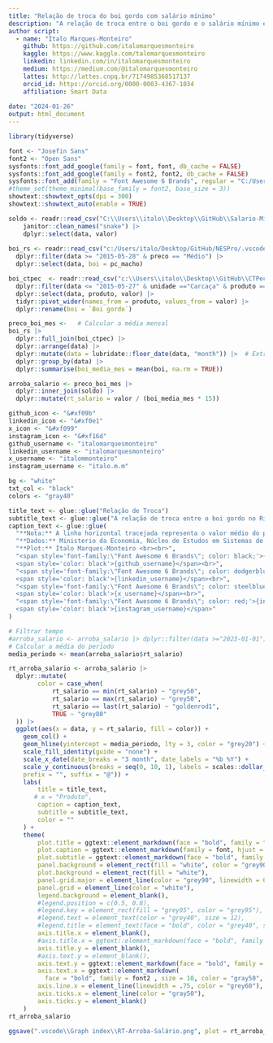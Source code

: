 ```yaml
---
title: "Relação de troca do boi gordo com salário mínimo"
description: "A relação de troca entre o boi gordo e o salário mínimo é uma métrica utilizada para avaliar o poder de compra do salário mínimo em relação ao preço da carne bovina."
author script: 
  - name: "Ítalo Marques-Monteiro"
    github: https://github.com/italomarquesmonteiro
    kaggle: https://www.kaggle.com/talomarquesmonteiro
    linkedin: linkedin.com/in/italomarquesmonteiro
    medium: https://medium.com/@italomarquesmonteiro
    lattes: http://lattes.cnpq.br/7174985368517137
    orcid_id: https://orcid.org/0000-0003-4367-1034
    affiliation: Smart Data
        
date: "2024-01-26"
output: html_document
---
```


```r
library(tidyverse)
```

```r
font <- "Josefin Sans"
font2 <- "Open Sans"
sysfonts::font_add_google(family = font, font, db_cache = FALSE)
sysfonts::font_add_google(family = font2, font2, db_cache = FALSE)
sysfonts::font_add(family = "Font Awesome 6 Brands", regular = "C:/Users/italo/AppData/Local/Microsoft/Windows/Fonts/Font Awesome 6 Brands-Regular-400.otf") 
#theme_set(theme_minimal(base_family = font2, base_size = 3))
showtext::showtext_opts(dpi = 300)
showtext::showtext_auto(enable = TRUE)
```


```r
soldo <- readr::read_csv("C:\\Users\\italo\\Desktop\\GitHub\\Salario-Minimo-BR\\.vscode\\Dataset\\Salário-Mínimo-Mensal.csv") |>
    janitor::clean_names("snake") |>
    dplyr::select(data, valor)
    
boi_rs <- readr::read_csv("c:/Users/italo/Desktop/GitHub/NESPro/.vscode/Dataset/GadoGordo.csv") |>
  dplyr::filter(data >= "2015-05-28" & preco == "Médio") |>
  dplyr::select(data, boi = pc_macho)

boi_ctpec  <- readr::read_csv("c:\\Users\\italo\\Desktop\\GitHub\\CTPec\\.vscode\\Dataset\\Cotações.csv") |>
  dplyr::filter(data <= "2015-05-27" & unidade =="Carcaça" & produto == "Boi gordo") |>
  dplyr::select(data, produto, valor) |>
  tidyr::pivot_wider(names_from = produto, values_from = valor) |>
  dplyr::rename(boi = `Boi gordo`)
```

```r
preco_boi_mes <-   # Calcular a média mensal
boi_rs |>
  dplyr::full_join(boi_ctpec) |>
  dplyr::arrange(data) |>
  dplyr::mutate(data = lubridate::floor_date(data, "month")) |>  # Extrair o mês de cada data
  dplyr::group_by(data) |>
  dplyr::summarise(boi_media_mes = mean(boi, na.rm = TRUE))

arroba_salario <- preco_boi_mes |>
  dplyr::inner_join(soldo) |>
  dplyr::mutate(rt_salario = valor / (boi_media_mes * 15))
```

```r
github_icon <- "&#xf09b"
linkedin_icon <- "&#xf0e1"
x_icon <- "&#xf099"
instagram_icon <- "&#xf16d"
github_username <- "italomarquesmonteiro"
linkedin_username <- "italomarquesmonteiro"
x_username <- "italommonteiro"
instagram_username <- "italo.m.m"

bg <- "white"
txt_col <- "black"
colors <- "gray40"

title_text <- glue::glue("Relação de Troca")
subtitle_text <- glue::glue("A relação de troca entre o boi gordo no Rio Grande do Sul e o <br> salário mínimo é uma métrica que quantifica quantas arrobas (@) <br> de boi gordo são necessárias para atingir o valor de um salário mínimo.")
caption_text <- glue::glue(
  "**Nota:** A linha horizontal tracejada representa o valor médio do período. As barras escuras são mínimo e máximo, a barra amarela o ultimo mês.<br>",
  "**Dados:** Ministerio da Economia, Núcleo de Estudos em Sistemas de Produção de Bovinos de Corte e Cadeia Produtiva (NESPro) e Centro de Tecnologia em Pecuária (CTPEC)<br>",
  "**Plot:** Ítalo Marques-Monteiro <br><br>",
  "<span style='font-family:\"Font Awesome 6 Brands\"; color: black;'>{github_icon};</span> 
  <span style='color: black'>{github_username}</span><br>",
  "<span style='font-family:\"Font Awesome 6 Brands\"; color: dodgerblue4;'>{linkedin_icon};</span> 
  <span style='color: black'>{linkedin_username}</span><br>",
  "<span style='font-family:\"Font Awesome 6 Brands\"; color: steelblue;'>{x_icon};</span>
  <span style='color: black'>{x_username}</span><br>",
  "<span style='font-family:\"Font Awesome 6 Brands\"; color: red;'>{instagram_icon};</span>
  <span style='color: black'>{instagram_username}</span>"
)
```

```r
# Filtrar tempo
#arroba_salario <- arroba_salario |> dplyr::filter(data >="2023-01-01")
# Calcular a média do período
media_periodo <- mean(arroba_salario$rt_salario)

rt_arroba_salario <- arroba_salario |>
  dplyr::mutate(
        color = case_when(
            rt_salario == min(rt_salario) ~ "grey50",
            rt_salario == max(rt_salario) ~ "grey50",
            rt_salario == last(rt_salario) ~ "goldenrod1",
            TRUE ~ "grey80"
  )) |>
  ggplot(aes(x = data, y = rt_salario, fill = color)) +
    geom_col() +
    geom_hline(yintercept = media_periodo, lty = 3, color = "grey20") +
    scale_fill_identity(guide = "none") +
    scale_x_date(date_breaks = "3 month", date_labels = "%b %Y") +
    scale_y_continuous(breaks = seq(0, 10, 1), labels = scales::dollar_format(
    prefix = "", suffix = "@")) +
    labs(
        title = title_text,
       # x = "Produto",
        caption = caption_text,
        subtitle = subtitle_text,
        color = ""
    ) +
    theme(
        plot.title = ggtext::element_markdown(face = "bold", family = font, size = 25, hjust = 0, color = "gray40",), # nolint
        plot.caption = ggtext::element_markdown(family = font, hjust = 0, margin = margin(10,0,0,0), size = 8, color = txt_col, lineheight = 1.2), # nolint
        plot.subtitle = ggtext::element_markdown(face = "bold", family = font, size = 15, hjust = 0, color = "gray40",),
        panel.background = element_rect(fill = "white", color = "grey90"),
        plot.background = element_rect(fill = "white"),
        panel.grid.major = element_line(color = "grey90", linewidth = 0.3),
        panel.grid = element_line(color = "white"),
        legend.background = element_blank(),
        #legend.position = c(0.5, 0.8),
        #legend.key = element_rect(fill = "grey95", color = "grey95"),
        #legend.text = element_text(color = "grey40", size = 12),
        #legend.title = element_text(face = "bold", color = "grey40", size = 12),
        axis.title.x = element_blank(),
        #axis.title.x = ggtext::element_markdown(face = "bold", family = font,size = 15, hjust = 0, color = "gray50"), # nolint,
        axis.title.y = element_blank(),
        #axis.text.y = element_blank(),
        axis.text.y = ggtext::element_markdown(face = "bold", family = font2, size = 10, hjust = 0, color = "gray50"), # nolint,
        axis.text.x = ggtext::element_markdown(
          face = "bold", family = font2 , size = 10, color = "gray50", angle = 90, hjust = 0.5),# nolint
        axis.line.x = element_line(linewidth = .75, color = "grey60"),
        axis.ticks.x = element_line(color = "gray50"),
        axis.ticks.y = element_blank()
    )
rt_arroba_salario
```

```r
ggsave(".vscode\\Graph index\\RT-Arroba-Salário.png", plot = rt_arroba_salario, dpi = 300)
```